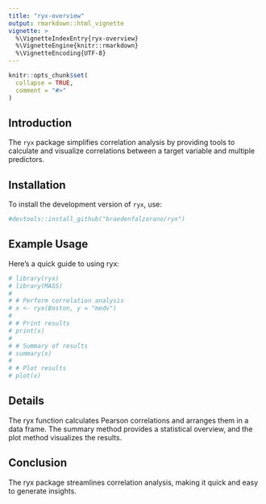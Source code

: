 ```yaml
---
title: "ryx-overview"
output: rmarkdown::html_vignette
vignette: >
  %\VignetteIndexEntry{ryx-overview}
  %\VignetteEngine{knitr::rmarkdown}
  %\VignetteEncoding{UTF-8}
---
```


```r
knitr::opts_chunk$set(
  collapse = TRUE,
  comment = "#>"
)
```

## Introduction
The `ryx` package simplifies correlation analysis by providing tools to calculate and visualize correlations between a target variable and multiple predictors.

## Installation
To install the development version of `ryx`, use:
```r
#devtools::install_github("braedenfalzarano/ryx")
```


## Example Usage
Here’s a quick guide to using ryx:
```r
# library(ryx)
# library(MASS)
# 
# # Perform correlation analysis
# x <- ryx(Boston, y = "medv")
# 
# # Print results
# print(x)
# 
# # Summary of results
# summary(x)
# 
# # Plot results
# plot(x)
```

## Details
The ryx function calculates Pearson correlations and arranges them in a data frame. The summary method provides a statistical overview, and the plot method visualizes the results.

## Conclusion
The ryx package streamlines correlation analysis, making it quick and easy to generate insights.



